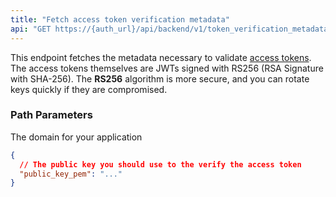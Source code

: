 ```yaml
---
title: "Fetch access token verification metadata"
api: "GET https://{auth_url}/api/backend/v1/token_verification_metadata"
---
```


This endpoint fetches the metadata necessary to validate
[access tokens](/overview/access-tokens). The access tokens
themselves are JWTs signed with RS256 (RSA Signature with SHA-256). The
**RS256** algorithm is more secure, and you can rotate keys quickly if they are
compromised.

### Path Parameters

<ParamField path="auth_url" type="string" required>
  The domain for your application
</ParamField>

<ResponseExample>

```json
{
  // The public key you should use to the verify the access token
  "public_key_pem": "..."
}
```

</ResponseExample>
